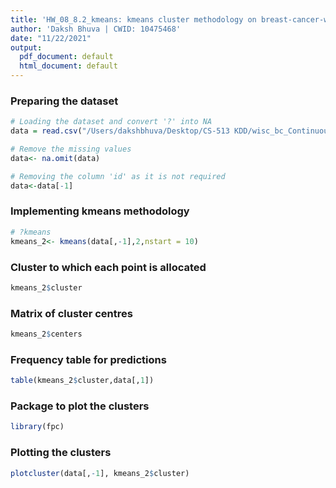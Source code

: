 ```yaml
---
title: 'HW_08_8.2_kmeans: kmeans cluster methodology on breast-cancer-wisconsin dataset'
author: 'Daksh Bhuva | CWID: 10475468'
date: "11/22/2021"
output:
  pdf_document: default
  html_document: default
---
```

### Preparing the dataset
```r
# Loading the dataset and convert '?' into NA 
data = read.csv("/Users/dakshbhuva/Desktop/CS-513 KDD/wisc_bc_ContinuousVar.csv", na.strings = "?")

# Remove the missing values
data<- na.omit(data)

# Removing the column 'id' as it is not required
data<-data[-1]
```

### Implementing kmeans methodology
```r
# ?kmeans
kmeans_2<- kmeans(data[,-1],2,nstart = 10)
```

### Cluster to which each point is allocated
```r
kmeans_2$cluster
```

### Matrix of cluster centres
```r
kmeans_2$centers
```

### Frequency table for predictions
```r
table(kmeans_2$cluster,data[,1])
```

### Package to plot the clusters
```r
library(fpc)
```

### Plotting the clusters
```r
plotcluster(data[,-1], kmeans_2$cluster)
```